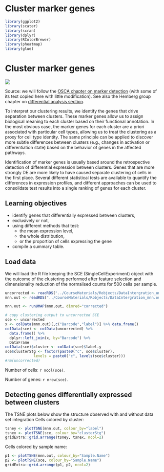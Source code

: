 # Cluster marker genes

```r
library(ggplot2)
library(scater)
library(scran)
library(dplyr)
library(RColorBrewer)
library(pheatmap)
library(glue)
```

# Cluster marker genes {#clusterMarkerGenesTop}

<img src="../../Images/Andrews2017_Fig1.png" style="margin:auto; display:block" />

Source: we will follow the [OSCA chapter on marker detection](https://bioconductor.org/books/release/OSCA/marker-detection.html) (with some of its text copied here with little modification). See also the Hemberg group chapter on [differential analysis section](https://scrnaseq-course.cog.sanger.ac.uk/website/biological-analysis.html#dechapter).

To interpret our clustering results, we identify the genes that drive separation between clusters. These marker genes allow us to assign biological meaning to each cluster based on their functional annotation. In the most obvious case, the marker genes for each cluster are a priori associated with particular cell types, allowing us to treat the clustering as a proxy for cell type identity. The same principle can be applied to discover more subtle differences between clusters (e.g., changes in activation or differentiation state) based on the behavior of genes in the affected pathways.

Identification of marker genes is usually based around the retrospective detection of differential expression between clusters. Genes that are more strongly DE are more likely to have caused separate clustering of cells in the first place. Several different statistical tests are available to quantify the differences in expression profiles, and different approaches can be used to consolidate test results into a single ranking of genes for each cluster.

## Learning objectives

* identify genes that differentially expressed between clusters,
* exclusively or not,
* using different methods that test:
  * the mean expression level,
  * the whole distribution,
  * or the proportion of cells expressing the gene
* compile a summary table.

## Load data

We will load the R file keeping the SCE (SingleCellExperiment) object with the outcome of the clustering performed after feature selection and dimensionality reduction of the normalised counts for 500 cells per sample.

```r
uncorrected <- readRDS("../CourseMaterials/Robjects/DataIntergration_uncorrected.rds")
mnn.out <- readRDS("../CourseMaterials/Robjects/DataIntergration_mnn.out.rds")

mnn.out <- runUMAP(mnn.out, dimred="corrected")

# copy clustering output to uncorrected SCE
sce <- uncorrected
x <- colData(mnn.out)[,c("Barcode","label")] %>% data.frame()
colData(sce) <- colData(uncorrected) %>%
  data.frame() %>%
  dplyr::left_join(x, by="Barcode") %>%
  DataFrame
colData(sce)$cluster <- colData(sce)$label.y
sce$clusterStg <- factor(paste0("c", sce$cluster),
			 levels = paste0("c", levels(sce$cluster)))
#rm(uncorrected)
```

Number of cells: `r ncol(sce)`.

Number of genes: `r nrow(sce)`.

## Detecting genes differentially expressed between clusters

The TSNE plots below show the structure observed with and without data set integration
Cells colored by cluster:

```r
tsney <- plotTSNE(mnn.out, colour_by="label") 
tsnex <- plotTSNE(sce, colour_by="clusterStg") 
gridExtra::grid.arrange(tsney, tsnex, ncol=2)
```

Cells colored by sample name:

```r
p1 <- plotTSNE(mnn.out, colour_by="Sample.Name") 
p2 <- plotTSNE(sce, colour_by="Sample.Name") 
gridExtra::grid.arrange(p1, p2, ncol=2)
```


